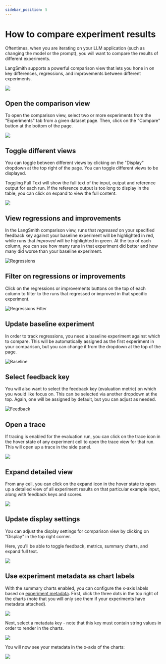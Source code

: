```yaml
---
sidebar_position: 5
---
```


# How to compare experiment results

Oftentimes, when you are iterating on your LLM application (such as changing the model or the prompt), you will want to compare the results of different experiments.

LangSmith supports a powerful comparison view that lets you hone in on key differences, regressions, and improvements between different experiments.

![](./static/regression_test.gif)

## Open the comparison view

To open the comparison view, select two or more experiments from the "Experiments" tab from a given dataset page. Then, click on the "Compare" button at the bottom of the page.

![](./static/open_comparison_view.png)

## Toggle different views

You can toggle between different views by clicking on the "Display" dropdown at the top right of the page. You can toggle different views to be displayed.

Toggling Full Text will show the full text of the input, output and reference output for each run. If the reference output is too long to display in the table, you can click on expand to view the full content.

![](./static/toggle_views.png)

## View regressions and improvements

In the LangSmith comparison view, runs that _regressed_ on your specified feedback key against your baseline experiment will be highlighted in red, while runs that _improved_
will be highlighted in green. At the top of each column, you can see how many runs in that experiment did better and how many did worse than your baseline experiment.

![Regressions](./static/regression_view.png)

## Filter on regressions or improvements

Click on the regressions or improvements buttons on the top of each column to filter to the runs that regressed or improved in that specific experiment.

![Regressions Filter](./static/filter_to_regressions.png)

## Update baseline experiment

In order to track regressions, you need a baseline experiment against which to compare. This will be automatically assigned as the first experiment in your comparison, but you can
change it from the dropdown at the top of the page.

![Baseline](./static/select_baseline.png)

## Select feedback key

You will also want to select the feedback key (evaluation metric) on which you would like focus on. This can be selected via another dropdown at the top. Again, one will be assigned by
default, but you can adjust as needed.

![Feedback](./static/select_feedback.png)

## Open a trace

If tracing is enabled for the evaluation run, you can click on the trace icon in the hover state of any experiment cell to open the trace view for that run. This will open up a trace in the side panel.

![](./static/open_trace_comparison.png)

## Expand detailed view

From any cell, you can click on the expand icon in the hover state to open up a detailed view of all experiment results on that particular example input, along with feedback keys and scores.

![](./static/expanded_view.png)

## Update display settings

You can adjust the display settings for comparison view by clicking on "Display" in the top right corner.

Here, you'll be able to toggle feedback, metrics, summary charts, and expand full text.

![](./static/update_display.png)

## Use experiment metadata as chart labels

With the summary charts enabled, you can configure the x-axis labels based on [experiment metadata](./filter_experiments_ui#background-add-metadata-to-your-experiments). First, click the three dots in the top right of the charts (note that you will only see them if your experiments have metadata attached).

![](./static/three_dots_charts.png)

Next, select a metadata key - note that this key must contain string values in order to render in the charts.

![](./static/select_metadata_key.png)

You will now see your metadata in the x-axis of the charts:

![](./static/metadata_in_charts.png)
